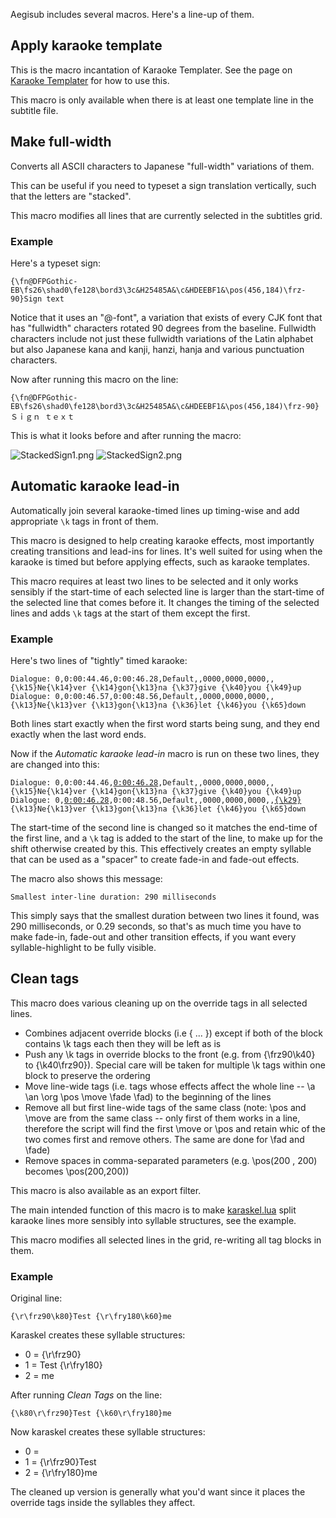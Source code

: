 Aegisub includes several macros. Here's a line-up of them.

== Apply karaoke template ==

This is the macro incantation of Karaoke Templater. See the page on [[Karaoke Templater]] for how to use this.

This macro is only available when there is at least one template line in the subtitle file.

== Make full-width ==
Converts all ASCII characters to Japanese "full-width" variations of them.

This can be useful if you need to typeset a sign translation vertically, such that the letters are "stacked".

This macro modifies all lines that are currently selected in the subtitles grid.

=== Example ===

Here's a typeset sign:

 {\fn@DFPGothic-EB\fs26\shad0\fe128\bord3\3c&H25485A&\c&HDEEBF1&\pos(456,184)\frz-90}Sign text

Notice that it uses an "@-font", a variation that exists of every CJK font that has "fullwidth" characters rotated 90 degrees from the baseline. Fullwidth characters include not just these fullwidth variations of the Latin alphabet but also Japanese kana and kanji, hanzi, hanja and various punctuation characters.

Now after running this macro on the line:

 {\fn@DFPGothic-EB\fs26\shad0\fe128\bord3\3c&H25485A&\c&HDEEBF1&\pos(456,184)\frz-90}Ｓｉｇｎ ｔｅｘｔ

This is what it looks before and after running the macro:

[[Image:StackedSign1.png]] [[Image:StackedSign2.png]]

== Automatic karaoke lead-in ==
Automatically join several karaoke-timed lines up timing-wise and add appropriate <code>\k</code> tags in front of them.

This macro is designed to help creating karaoke effects, most importantly creating transitions and lead-ins for lines. It's well suited for using when the karaoke is timed but before applying effects, such as karaoke templates.

This macro requires at least two lines to be selected and it only works sensibly if the start-time of each selected line is larger than the start-time of the selected line that comes before it. It changes the timing of the selected lines and adds <code>\k</code> tags at the start of them except the first.

=== Example ===

Here's two lines of "tightly" timed karaoke:

 Dialogue: 0,0:00:44.46,0:00:46.28,Default,,0000,0000,0000,,{\k15}Ne{\k14}ver {\k14}gon{\k13}na {\k37}give {\k40}you {\k49}up
 Dialogue: 0,0:00:46.57,0:00:48.56,Default,,0000,0000,0000,,{\k13}Ne{\k13}ver {\k13}gon{\k13}na {\k36}let {\k46}you {\k65}down

Both lines start exactly when the first word starts being sung, and they end exactly when the last word ends.

Now if the ''Automatic karaoke lead-in'' macro is run on these two lines, they are changed into this:

 Dialogue: 0,0:00:44.46,<u>0:00:46.28</u>,Default,,0000,0000,0000,,{\k15}Ne{\k14}ver {\k14}gon{\k13}na {\k37}give {\k40}you {\k49}up
 Dialogue: 0,<u>0:00:46.28</u>,0:00:48.56,Default,,0000,0000,0000,,<u>{\k29}</u>{\k13}Ne{\k13}ver {\k13}gon{\k13}na {\k36}let {\k46}you {\k65}down

The start-time of the second line is changed so it matches the end-time of the first line, and a <code>\k</code> tag  is added to the start of the line, to make up for the shift otherwise created by this. This effectively creates an empty syllable that can be used as a "spacer" to create fade-in and fade-out effects.

The macro also shows this message:

 Smallest inter-line duration: 290 milliseconds

This simply says that the smallest duration between two lines it found, was 290 milliseconds, or 0.29 seconds, so that's as much time you have to make fade-in, fade-out and other transition effects, if you want every syllable-highlight to be fully visible.

== Clean tags ==
This macro does various cleaning up on the override tags in all selected lines.

* Combines adjacent override blocks (i.e { ... }) except if both of the block contains \k tags each then they will be left as is
* Push any \k tags in override blocks to the front (e.g. from {\frz90\k40} to {\k40\frz90}). Special care will be taken for multiple \k tags within one block to preserve the ordering
* Move line-wide tags (i.e. tags whose effects affect the whole line -- \a \an \org \pos \move \fade \fad) to the beginning of the lines
* Remove all but first line-wide tags of the same class (note: \pos and \move are from the same class -- only first of them works in a line, therefore the script will find the first \move or \pos and retain whic of the two comes first and remove others. The same are done for \fad and \fade)
* Remove spaces in comma-separated parameters (e.g. \pos(200 , 200) becomes \pos(200,200))

This macro is also available as an export filter.

The main intended function of this macro is to make [[Automation 4 karaskel.lua|karaskel.lua]] split karaoke lines more sensibly into syllable structures, see the example.

This macro modifies all selected lines in the grid, re-writing all tag blocks in them.

=== Example ===

Original line:

 {\r\frz90\k80}Test {\r\fry180\k60}me

Karaskel creates these syllable structures:

* 0 = {\r\frz90}
* 1 = Test {\r\fry180}
* 2 = me

After running ''Clean Tags'' on the line:

 {\k80\r\frz90}Test {\k60\r\fry180}me

Now karaskel creates these syllable structures:

* 0 = 
* 1 = {\r\frz90}Test
* 2 = {\r\fry180}me

The cleaned up version is generally what you'd want since it places the override tags inside the syllables they affect.
